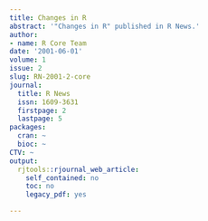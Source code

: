 ```yaml
---
title: Changes in R
abstract: '"Changes in R" published in R News.'
author:
- name: R Core Team
date: '2001-06-01'
volume: 1
issue: 2
slug: RN-2001-2-core
journal:
  title: R News
  issn: 1609-3631
  firstpage: 2
  lastpage: 5
packages:
  cran: ~
  bioc: ~
CTV: ~
output:
  rjtools::rjournal_web_article:
    self_contained: no
    toc: no
    legacy_pdf: yes

---
```

